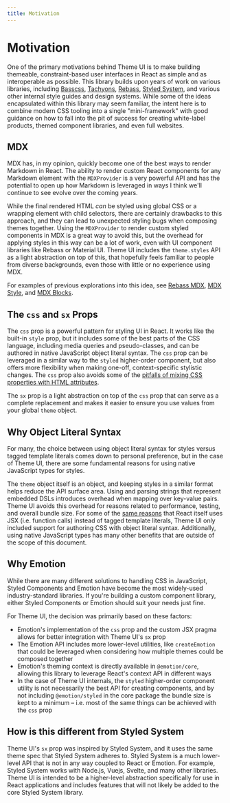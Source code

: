 ```yaml
---
title: Motivation
---
```


# Motivation

One of the primary motivations behind Theme UI is to make building themeable, constraint-based user interfaces in React as simple and as interoperable as possible.
This library builds upon years of work on various libraries, including [Basscss][], [Tachyons][], [Rebass][], [Styled System][], and various other internal style guides and design systems.
While some of the ideas encapsulated within this library may seem familiar, the intent here is to combine modern CSS tooling into a single "mini-framework" with good guidance on how to fall into the pit of success for creating white-label products, themed component libraries, and even full websites.

[basscss]: https://github.com/basscss/basscss
[tachyons]: https://tachyons.io
[rebass]: https://rebassjs.org
[styled system]: https://styled-system.com

## MDX

MDX has, in my opinion, quickly become one of the best ways to render Markdown in React.
The ability to render custom React components for any Markdown element with the `MDXProvider` is a very powerful API and has the potential to open up how Markdown is leveraged in ways I think we'll continue to see evolve over the coming years.

While the final rendered HTML _can_ be styled using global CSS or a wrapping element with child selectors, there are certainly drawbacks to this approach,
and they can lead to unexpected styling bugs when composing themes together.
Using the `MDXProvider` to render custom styled components in MDX is a great way to avoid this, but the overhead for applying styles in this way can be a lot of work, even with UI component libraries like Rebass or Material UI.
Theme UI includes the `theme.styles` API as a light abstraction on top of this, that hopefully feels familiar to people from diverse backgrounds, even those with little or no experience using MDX.

For examples of previous explorations into this idea, see [Rebass MDX][], [MDX Style][], and [MDX Blocks][].

[rebass mdx]: https://github.com/rebassjs/mdx
[mdx style]: https://github.com/jxnblk/mdx-style
[mdx blocks]: https://github.com/jxnblk/mdx-blocks

## The `css` and `sx` Props

The `css` prop is a powerful pattern for styling UI in React.
It works like the built-in `style` prop, but it includes some of the best parts of the CSS language, including media queries and pseudo-classes, and can be authored in native JavaScript object literal syntax.
The `css` prop can be leveraged in a similar way to the `styled` higher-order component, but also offers more flexibility when making one-off, context-specific stylistic changes.
The `css` prop also avoids some of the [pitfalls of mixing CSS properties with HTML attributes](https://github.com/styled-components/styled-components/issues/439).

The `sx` prop is a light abstraction on top of the `css` prop that can serve as a complete replacement and makes it easier to
ensure you use values from your global `theme` object.

## Why Object Literal Syntax

For many, the choice between using object literal syntax for styles versus tagged template literals comes down to personal preference, but in the case of Theme UI, there are some fundamental reasons for using native JavaScript types for styles.

The `theme` object itself is an object, and keeping styles in a similar format helps reduce the API surface area.
Using and parsing strings that represent embedded DSLs introduces overhead when mapping over key-value pairs.
Theme UI avoids this overhead for reasons related to performance, testing, and overall bundle size.
For some of the [same reasons](https://facebook.github.io/jsx/) that React itself uses JSX (i.e. function calls) instead of tagged template literals, Theme UI only included support for authoring CSS with object literal syntax.
Additionally, using native JavaScript types has many other benefits that are outside of the scope of this document.

## Why Emotion

While there are many different solutions to handling CSS in JavaScript, Styled Components and Emotion have become the most widely-used industry-standard libraries.
If you're building a custom component library, either Styled Components or Emotion should suit your needs just fine.

For Theme UI, the decision was primarily based on these factors:

- Emotion's implementation of the `css` prop and the custom JSX pragma allows for better integration with Theme UI's `sx` prop
- The Emotion API includes more lower-level utilities, like `createEmotion` that could be leveraged when considering how multiple themes could be composed together
- Emotion's theming context is directly available in `@emotion/core`, allowing this library to leverage React's context API in different ways
- In the case of Theme UI internals, the `styled` higher-order component utility is not necessarily the best API for creating components,
  and by not including `@emotion/styled` in the core package the bundle size is kept to a minimum – i.e. most of the same things can be achieved with the `css` prop

## How is this different from Styled System

Theme UI's `sx` prop was inspired by Styled System, and it uses the same theme spec that Styled System adheres to. Styled System is a much lower-level API that is not in any way coupled to React or Emotion.
For example, Styled System works with Node.js, Vuejs, Svelte, and many other libraries.
Theme UI is intended to be a higher-level abstraction specifically for use in React applications and includes features that will not likely be added to the core Styled System library.
